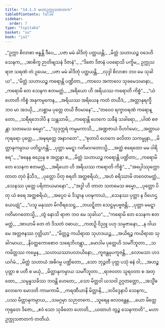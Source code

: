 ```yaml
---
title: "14.1.3 မဟာဥက္ကုသဇာတက"
tableOfContents: false
sidebar:
  order: 7
type: "tipitaka"
basket: "su"
book: "ja1"
---
```



<DynamicBreadcrumb />

<Division number="44" book="ja1">

<Paragraph number="2593" type="verses" book="ja1">
_“ဥက္ကာ စိလာစာ ဗန္ဓန္တိ ဒီပေ,_  
_ပဇာ မမံ ခါဒိတုံ ပတ္ထယန္တိ;_  
_မိတ္တံ သဟာယဉ္စ ဝဒေဟိ သေနက,_  
_အာစိက္ခ ဉာတိဗျသနံ ဒိဇာနံ”._  

</Paragraph>

</Division>
<Division number="45" book="ja1">

<Paragraph number="2594" type="verses" book="ja1">
_“ဒိဇော ဒိဇာနံ ပဝရောသိ ပက္ခိမ,_  
ဥက္ကုသရာဇ သရဏံ တံ ဥပေမ;_  
_ပဇာ မမံ ခါဒိတုံ ပတ္ထယန္တိ,_  
_လုဒ္ဒါ စိလာစာ ဘဝ မေ သုခါယ”._  

</Paragraph>

</Division>
<Division number="46" book="ja1">

<Paragraph number="2595" type="verses" book="ja1">
_“မိတ္တံ သဟာယဉ္စ ကရောန္တိ ပဏ္ဍိတာ,_  
_ကာလေ အကာလေ သုခမေသမာနာ;_  
_ကရောမိ တေ သေနက ဧတမတ္ထံ,_  
_အရိယော ဟိ အရိယဿ ကရောတိ ကိစ္စံ”._  

</Paragraph>

</Division>
<Division number="47" book="ja1">

<Paragraph number="2596" type="verses" book="ja1">
_“ယံ ဟောတိ ကိစ္စံ အနုကမ္ပကေန,_  
_အရိယဿ အရိယေန ကတံ တယီဒံ;_  
_အတ္တာနုရက္ခီ ဘဝ မာ အဒယှိ,_  
_လစ္ဆာမ ပုတ္တေ တယိ ဇီဝမာနေ”._  

</Paragraph>

</Division>
<Division number="48" book="ja1">

<Paragraph number="2597" type="verses" book="ja1">
_“တဝေဝ ရက္ခာဝရဏံ ကရောန္တော,_  
_သရီရဘေဒါပိ န သန္တသာမိ;_  
_ကရောန္တိ ဟေကေ သခီနံ သခါရော,_  
_ပါဏံ စဇန္တာ သတမေသ ဓမ္မော”._  

</Paragraph>

</Division>
<Division number="49" book="ja1">

<Paragraph number="2598" type="verses" book="ja1">
_“သုဒုက္ကရံ ကမ္မမကာသိ,_  
_အဏ္ဍဇာယံ ဝိဟင်္ဂမော;_  
_အတ္ထာယ ကုရရော ပုတ္တေ,_  
_အဍ္ဎရတ္တေ အနာဂတေ”._  

</Paragraph>

</Division>
<Division number="50" book="ja1">

<Paragraph number="2599" type="verses" book="ja1">
_“စုတာပိ ဟေကေ ခလိတာ သကမ္မုနာ,_  
_မိတ္တာနုကမ္ပာယ ပတိဋ္ဌဟန္တိ;_  
_ပုတ္တာ မမဋ္ဋာ ဂတိမာဂတောသ္မိ,_  
_အတ္ထံ စရေထော မမ ဝါရိစရ”._  

</Paragraph>

</Division>
<Division number="51" book="ja1">

<Paragraph number="2600" type="verses" book="ja1">
_“ဓနေန ဓညေန စ အတ္တနာ စ,_  
_မိတ္တံ သဟာယဉ္စ ကရောန္တိ ပဏ္ဍိတာ;_  
_ကရောမိ တေ သေနက ဧတမတ္ထံ,_  
_အရိယော ဟိ အရိယဿ ကရောတိ ကိစ္စံ”._  

</Paragraph>

</Division>
<Division number="52" book="ja1">

<Paragraph number="2601" type="verses" book="ja1">
_“အပ္ပေါဿုက္ကော တာတ တုဝံ နိသီဒ,_  
_ပုတ္တော ပိတု စရတိ အတ္ထစရိယံ;_  
_အဟံ စရိဿာမိ တဝေတမတ္ထံ,_  
_သေနဿ ပုတ္တေ ပရိတာယမာနော”._  

</Paragraph>

</Division>
<Division number="53" book="ja1">

<Paragraph number="2602" type="verses" book="ja1">
_“အဒ္ဓါ ဟိ တာတ သတမေသ ဓမ္မော,_  
_ပုတ္တော ပိတု ယံ စရေ အတ္ထစရိယံ;_  
_အပ္ပေဝ မံ ဒိသွာန ပဝဍ္ဎကာယံ,_  
_သေနဿ ပုတ္တာ န ဝိဟေဌယေယျုံ”._  

</Paragraph>

</Division>
<Division number="54" book="ja1">

<Paragraph number="2603" type="verses" book="ja1">
_“ပသူ မနုဿာ မိဂဝီရသေဋ္ဌ,_  
_ဘယဋ္ဋိတာ သေဋ္ဌမုပဗ္ဗဇန္တိ;_  
_ပုတ္တာ မမဋ္ဋာ ဂတိမာဂတောသ္မိ,_  
_တွံ နောသိ ရာဇာ ဘဝ မေ သုခါယ”._  

</Paragraph>

</Division>
<Division number="55" book="ja1">

<Paragraph number="2604" type="verses" book="ja1">
_“ကရောမိ တေ သေနက ဧတမတ္ထံ,_  
_အာယာမိ တေ တံ ဒိသတံ ဝဓာယ;_  
_ကထဉှိ ဝိညူ ပဟု သမ္ပဇာနော,_  
_န ဝါယမေ အတ္တဇနဿ ဂုတ္တိယာ”._  

</Paragraph>

</Division>
<Division number="56" book="ja1">

<Paragraph number="2605" type="verses" book="ja1">
_“မိတ္တဉ္စ ကယိရာထ သုဟဒယဉ္စ,_  
_အယိရဉ္စ ကယိရာထ သုခါဂမာယ;_  
_နိဝတ္ထကောစောဝ သရေဘိဟန္တွာ,_  
_မောဒါမ ပုတ္တေဟိ သမင်္ဂိဘူတာ._  

</Paragraph>

</Division>
<Division number="57" book="ja1">

<Paragraph number="2606" type="verses" book="ja1">
_သကမိတ္တဿ ကမ္မေန,_  
_သဟာယဿာပလာယိနော;_  
_ကူဇန္တမုပကူဇန္တိ,_  
_လောမသာ ဟဒယင်္ဂမံ._  

</Paragraph>

</Division>
<Division number="58" book="ja1">

<Paragraph number="2607" type="verses" book="ja1">
_မိတ္တံ သဟာယံ အဓိဂမ္မ ပဏ္ဍိတော,_  
_သော ဘုဉ္ဇတီ ပုတ္တ ပသုံ ဓနံ ဝါ;_  
_အဟဉ္စ ပုတ္တာ စ ပတီ စ မယှံ,_  
_မိတ္တာနုကမ္ပာယ သမင်္ဂိဘူတာ._  

</Paragraph>

</Division>
<Division number="59" book="ja1">

<Paragraph number="2608" type="verses" book="ja1">
_ရာဇဝတာ သူရဝတာ စ အတ္ထော,_  
_သမ္ပန္နသခိဿ ဘဝန္တိ ဟေတေ;_  
_သော မိတ္တဝါ ယသဝါ ဥဂ္ဂတတ္တော,_  
_အသ္မိံဓလောကေ မောဒတိ ကာမကာမီ._  

</Paragraph>

</Division>
<Division number="60" book="ja1">

<Paragraph number="2609" type="verses" book="ja1">
_ကရဏီယာနိ မိတ္တာနိ,_  
_ဒလိဒ္ဒေနာပိ သေနက;_  
_ပဿ မိတ္တာနုကမ္ပာယ,_  
_သမဂ္ဂမှာ သဉာတကေ._  

</Paragraph>

</Division>
<Division number="61" book="ja1">

<Paragraph number="2610" type="verses" book="ja1">
_သူရေန ဗလဝန္တေန,_  
_ယော မိတ္တေ ကုရုတေ ဒိဇော;_  
_ဧဝံ သော သုခိတော ဟောတိ,_  
_ယထာဟံ တွဉ္စ သေနကာတိ”._  


</Paragraph>
</Division>

<Paragraph number="2611" type="center" book="ja1">
မဟာဥက္ကုသဇာတကံ တတိယံ.
</Paragraph>
